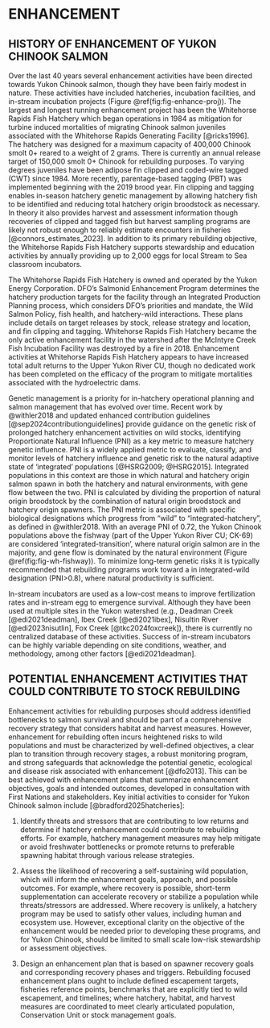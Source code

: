 # ENHANCEMENT {#sec:enhancement} 
 
## HISTORY OF ENHANCEMENT OF YUKON CHINOOK SALMON 
 
Over the last 40 years several enhancement activities have been directed towards Yukon Chinook salmon, though they have been fairly modest in nature. These activities have included hatcheries, incubation facilities, and in-stream incubation projects (Figure \@ref(fig:fig-enhance-proj)). The largest and longest running enhancement project has been the Whitehorse Rapids Fish Hatchery which began operations in 1984 as mitigation for turbine induced mortalities of migrating Chinook salmon juveniles associated with the Whitehorse Rapids Generating Facility [@ricks1996]. The hatchery was designed for a maximum capacity of 400,000 Chinook smolt 0+ reared to a weight of 2 grams. There is currently an annual release target of 150,000 smolt 0+ Chinook for rebuilding purposes. To varying degrees juveniles have been adipose fin clipped and coded-wire tagged (CWT) since 1984. More recently, parentage-based tagging (PBT) was implemented beginning with the 2019 brood year. Fin clipping and tagging enables in-season hatchery genetic management by allowing hatchery fish to be identified and reducing total hatchery origin broodstock as necessary. In theory it also provides harvest and assessment information though recoveries of clipped and tagged fish but harvest sampling programs are likely not robust enough to reliably estimate encounters in fisheries [@connors_estimates_2023]. In addition to its primary rebuilding objective, the Whitehorse Rapids Fish Hatchery supports stewardship and education activities by annually providing up to 2,000 eggs for local Stream to Sea classroom incubators.  
 
The Whitehorse Rapids Fish Hatchery is owned and operated by the Yukon Energy Corporation. DFO's Salmonid Enhancement Program determines the hatchery production targets for the facility through an Integrated Production Planning process, which considers DFO's priorities and mandate, the Wild Salmon Policy, fish health, and hatchery-wild interactions. These plans include details on target releases by stock, release strategy and location, and fin clipping and tagging\footnote{DFO. In Press. Integrated Fisheries Management Plan Salmon Enhancement Program (SEP) data tables, Pacific Region\url{https://www.pac.dfo-mpo.gc.ca/sep-pmvs/data-donnees/index-eng.html}}. Whitehorse Rapids Fish Hatchery became the only active enhancement facility in the watershed after the McIntyre Creek Fish Incubation Facility was destroyed by a fire in 2018. Enhancement activities at Whitehorse Rapids Fish Hatchery appears to have increased total adult returns to the Upper Yukon River CU, though no dedicated work has been completed on the efficacy of the program to mitigate mortalities associated with the hydroelectric dams. 

Genetic management is a priority for in-hatchery operational planning and salmon management that has evolved over time. Recent work by @withler2018 and updated enhanced contribution guidelines [@sep2024contributionguidelines] provide guidance on the genetic risk of prolonged hatchery enhancement activities on wild stocks, identifying Proportionate Natural Influence (PNI) as a key metric to measure hatchery genetic influence. PNI is a widely applied metric to evaluate, classify, and monitor levels of hatchery influence and genetic risk to the natural adaptive state of 'integrated' populations [@HSRG2009; @HSRG2015]. Integrated populations in this context are those in which natural and hatchery origin salmon spawn in both the hatchery and natural environments, with gene flow between the two. PNI is calculated by dividing the proportion of natural origin broodstock by the combination of natural origin broodstock and hatchery origin spawners. The PNI metric is associated with specific biological designations which progress from "wild" to "integrated-hatchery", as defined in @withler2018. With an average PNI of 0.72, the Yukon Chinook populations above the fishway (part of the Upper Yukon River CU; CK-69) are considered 'integrated-transition', where natural origin salmon are in the majority, and gene flow is dominated by the natural environment (Figure \@ref(fig:fig-wh-fishway)). To minimize long-term genetic risks it is typically recommended that rebuilding programs work toward a in integrated-wild designation (PNI>0.8), where natural productivity is sufficient. 

In-stream incubators are used as a low-cost means to improve fertilization rates and in-stream egg to emergence survival. Although they have been used at multiple sites in the Yukon watershed (e.g., Deadman Creek [@edi2021deadman], Ibex Creek [@edi2021ibex], Nisultin River [@edi2023nisutlin], Fox Creek [@tkc2024foxcreek]), there is currently no centralized database of these activities. Success of in-stream incubators can be highly variable depending on site conditions, weather, and methodology, among other factors [@edi2021deadman].  

## POTENTIAL ENHANCEMENT ACTIVITIES THAT COULD CONTRIBUTE TO STOCK REBUILDING 

Enhancement activities for rebuilding purposes should address identified bottlenecks to salmon survival and should be part of a comprehensive recovery strategy that considers habitat and harvest measures. However, enhancement for rebuilding often incurs heightened risks to wild populations and must be characterized by well-defined objectives, a clear plan to transition through recovery stages, a robust monitoring program, and strong safeguards that acknowledge the potential genetic, ecological and disease risk associated with enhancement [@dfo2013]. This can be best achieved with enhancement plans that summarize enhancement objectives, goals and intended outcomes, developed in consultation with First Nations and stakeholders. Key initial activities to consider for Yukon Chinook salmon include [@bradford2025hatcheries]: 
 
  1. Identify threats and stressors that are contributing to low returns and determine if hatchery enhancement could contribute to rebuilding efforts. For example, hatchery management measures may help mitigate or avoid freshwater bottlenecks or promote returns to preferable spawning habitat through various release strategies. 
 
  2. Assess the likelihood of recovering a self-sustaining wild population, which will inform the enhancement goals, approach, and possible outcomes. For example, where recovery is possible, short-term supplementation can accelerate recovery or stabilize a population while threats/stressors are addressed. Where recovery is unlikely, a hatchery program may be used to satisfy other values, including human and ecosystem use. However, exceptional clarity on the objective of the enhancement would be needed prior to developing these programs, and for Yukon Chinook, should be limited to small scale low-risk stewardship or assessment objectives. 
 
  3. Design an enhancement plan that is based on spawner recovery goals and corresponding recovery phases and triggers. Rebuilding focused enhancement plans ought to include defined escapement targets, fisheries reference points, benchmarks that are explicitly tied to wild escapement, and timelines; where hatchery, habitat, and harvest measures are coordinated to meet clearly articulated population, Conservation Unit or stock management goals. 

